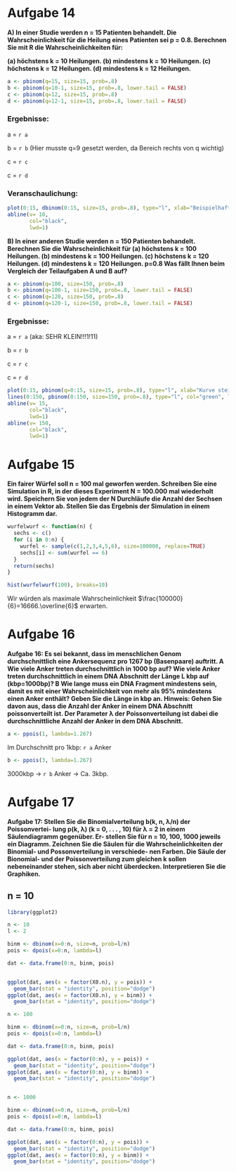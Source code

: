 # Aufgabe 14

**A) In einer Studie werden n = 15 Patienten behandelt. Die
Wahrscheinlichkeit für die Heilung eines Patienten sei p = 0.8.
Berechnen Sie mit R die Wahrscheinlichkeiten für:**

**(a) höchstens k = 10 Heilungen. (b) mindestens k = 10 Heilungen. (c)
höchstens k = 12 Heilungen. (d) mindestens k = 12 Heilungen.**

```r
a <- pbinom(q=15, size=15, prob=.8)
b <- pbinom(q=10-1, size=15, prob=.8, lower.tail = FALSE)
c <- pbinom(q=12, size=15, prob=.8)
d <- pbinom(q=12-1, size=15, prob=.8, lower.tail = FALSE)
```

### Ergebnisse:

a = `r a`

b = `r b` (Hier musste q=9 gesetzt werden, da Bereich rechts von q
wichtig)

c = `r c`

c = `r d`

### Veranschaulichung:

```r
plot(0:15, dbinom(0:15, size=15, prob=.8), type="l", xlab="Beispielhaft für k=10", ylab="Wahrscheinlichkeit", col="red", lwd=3)
abline(v= 10,
       col="black",
       lwd=1)
```

**B) In einer anderen Studie werden n = 150 Patienten behandelt.
Berechnen Sie die Wahrscheinlichkeit für (a) höchstens k = 100
Heilungen. (b) mindestens k = 100 Heilungen. (c) höchstens k = 120
Heilungen. (d) mindestens k = 120 Heilungen. p=0.8 Was fällt Ihnen beim
Vergleich der Teilaufgaben A und B auf?**

```r
a <- pbinom(q=100, size=150, prob=.8)
b <- pbinom(q=100-1, size=150, prob=.8, lower.tail = FALSE)
c <- pbinom(q=120, size=150, prob=.8)
d <- pbinom(q=120-1, size=150, prob=.8, lower.tail = FALSE)
```

### Ergebnisse:

a = `r a` (aka: SEHR KLEIN!!!1!11)

b = `r b`

c = `r c`

c = `r d`

```r
plot(0:15, pbinom(q=0:15, size=15, prob=.8), type="l", xlab="Kurve steigt steiler mit größerem n", ylab="Wahrscheinlichkeit", col="red", lwd=2, xlim=c(0,150))
lines(0:150, pbinom(0:150, size=150, prob=.8), type="l", col="green", lwd=2)
abline(v= 15,
       col="black",
       lwd=1)
abline(v= 150,
       col="black",
       lwd=1)
```

# Aufgabe 15

**Ein fairer Würfel soll n = 100 mal geworfen werden. Schreiben Sie eine
Simulation in R, in der dieses Experiment N = 100.000 mal wiederholt
wird. Speichern Sie von jedem der N Durchläufe die Anzahl der Sechsen in
einem Vektor ab. Stellen Sie das Ergebnis der Simulation in einem
Histogramm dar.**

```r
wurfelwurf <- function(n) {
  sechs <- c()
  for (i in 0:n) {
    wurfel <- sample(c(1,2,3,4,5,6), size=100000, replace=TRUE)
    sechs[i] <- sum(wurfel == 6)
  }
  return(sechs)
}

hist(wurfelwurf(100), breaks=10)
```

Wir würden als maximale Wahrscheinlichkeit
$\frac{100000}{6}=16666.\overline{6}$ erwarten.

# Aufgabe 16

**Aufgabe 16: Es sei bekannt, dass im menschlichen Genom
durchschnittlich eine Ankersequenz pro 1267 bp (Basenpaare) auftritt. A Wie viele Anker treten durchschnittlich in 1000 bp auf? Wie viele Anker treten durchschnittlich in einem DNA Abschnitt der Länge L kbp auf
(kbp=1000bp)? B Wie lange muss ein DNA Fragment mindestens sein, damit
es mit einer Wahrscheinlichkeit von mehr als 95% mindestens einen Anker
enthält? Geben Sie die Länge in kbp an. Hinweis: Gehen Sie davon aus,
dass die Anzahl der Anker in einem DNA Abschnitt poissonverteilt ist.
Der Parameter λ der Poissonverteilung ist dabei die durchschnittliche
Anzahl der Anker in dem DNA Abschnitt.**

```r
a <- ppois(1, lambda=1.267)
```

Im Durchschnitt pro 1kbp: `r a` Anker


```r
b <- ppois(3, lambda=1.267)
```

3000kbp -> `r b` Anker -> Ca. 3kbp.


# Aufgabe 17

**Aufgabe 17: Stellen Sie die Binomialverteilung b(k, n, λ/n) der Poissonvertei-
lung p(k, λ) (k = 0, . . . , 10) für λ = 2 in einem Säulendiagramm gegenüber. Er-
stellen Sie für n = 10, 100, 1000 jeweils ein Diagramm. Zeichnen Sie die Säulen
für die Wahrscheinlichkeiten der Binomial- und Possonverteilung in verschiede-
nen Farben. Die Säule der Bionomial- und der Poissonverteilung zum gleichen
k sollen nebeneinander stehen, sich aber nicht überdecken. Interpretieren Sie
die Graphiken.**

## n = 10

```r

library(ggplot2)

n <- 10
l <- 2

binm <- dbinom(x=0:n, size=n, prob=l/n)
pois <- dpois(x=0:n, lambda=l)

dat <- data.frame(0:n, binm, pois)


ggplot(dat, aes(x = factor(X0.n), y = pois)) + 
  geom_bar(stat = "identity", position="dodge")
ggplot(dat, aes(x = factor(X0.n), y = binm)) + 
  geom_bar(stat = "identity", position="dodge")

n <- 100

binm <- dbinom(x=0:n, size=n, prob=l/n)
pois <- dpois(x=0:n, lambda=l)

dat <- data.frame(0:n, binm, pois)

ggplot(dat, aes(x = factor(0:n), y = pois)) + 
  geom_bar(stat = "identity", position="dodge")
ggplot(dat, aes(x = factor(0:n), y = binm)) + 
  geom_bar(stat = "identity", position="dodge")


n <- 1000

binm <- dbinom(x=0:n, size=n, prob=l/n)
pois <- dpois(x=0:n, lambda=l)

dat <- data.frame(0:n, binm, pois)

ggplot(dat, aes(x = factor(0:n), y = pois)) + 
  geom_bar(stat = "identity", position="dodge")
ggplot(dat, aes(x = factor(0:n), y = binm)) + 
  geom_bar(stat = "identity", position="dodge")

```





